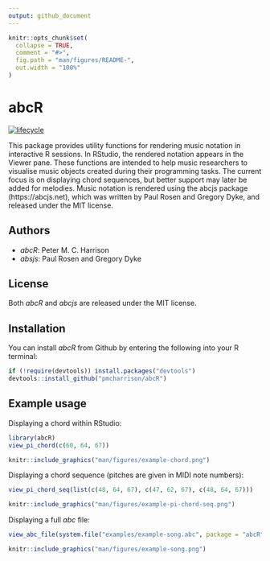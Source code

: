 ```yaml
---
output: github_document
---
```


```r
knitr::opts_chunk$set(
  collapse = TRUE,
  comment = "#>",
  fig.path = "man/figures/README-",
  out.width = "100%"
)
```
# abcR

[![lifecycle](https://img.shields.io/badge/lifecycle-experimental-orange.svg)](https://www.tidyverse.org/lifecycle/#experimental)

This package provides utility functions for rendering music 
notation in interactive R sessions. In RStudio, the rendered notation 
appears in the Viewer pane. These functions are intended to help music 
researchers to visualise music objects created during their programming 
tasks. The current focus is on displaying chord sequences, 
but better support may later be added for melodies.
Music notation is rendered using the abcjs package (https://abcjs.net),
which was written by Paul Rosen and Gregory Dyke,
and released under the MIT license.

## Authors

- *abcR*: Peter M. C. Harrison
- *absjs*: Paul Rosen and Gregory Dyke

## License

Both *abcR* and *abcjs* are released under the MIT license.

## Installation

You can install *abcR* from Github by entering the following into 
your R terminal:

```r
if (!require(devtools)) install.packages("devtools")
devtools::install_github("pmcharrison/abcR")
```

## Example usage

Displaying a chord within RStudio:

```r
library(abcR)
view_pi_chord(c(60, 64, 67))
```

```r
knitr::include_graphics("man/figures/example-chord.png")
```

Displaying a chord sequence (pitches are given in MIDI note numbers):

```r
view_pi_chord_seq(list(c(48, 64, 67), c(47, 62, 67), c(48, 64, 67)))
```

```r
knitr::include_graphics("man/figures/example-pi-chord-seq.png")
```

Displaying a full *abc* file:

```r
view_abc_file(system.file("examples/example-song.abc", package = "abcR"))
```

```r
knitr::include_graphics("man/figures/example-song.png")
```
